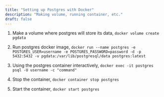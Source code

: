```yaml
---
title: "Setting up Postgres with Docker"
description: "Making volume, running container, etc."
draft: false
---
```


1. Make a volume where postgres will store its data, `docker volume create pgdata`

2. Run postgres docker image, `docker run --name postgres -e POSTGRES_USER=username -e POSTGRES_PASSWORD=password -d -p 5432:5432 -v pgdata:/var/lib/postgresql/data postgres:latest`

3. Using the postgres container interactively, `docker exec -it postgres psql -U username -c "command"`

4. Stop the container, `docker container stop postgres`

5. Start the container, `docker start postgres`
